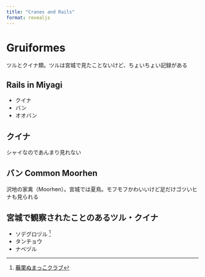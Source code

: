 ---
title: "Cranes and Rails"
format: revealjs
---

# Gruiformes

ツルとクイナ類。ツルは宮城で見たことないけど、ちょいちょい記録がある

## Rails in Miyagi

-   クイナ
-   バン
-   オオバン

## クイナ
シャイなのであんまり見れない

## バン Common Moorhen
沢地の家禽（Moorhen）。宮城では夏鳥。モフモフかわいいけど足だけゴツいヒナも見られる

## 宮城で観察されたことのあるツル・クイナ

-   ソデグロヅル ^[[蕪栗ぬまっこクラブ](http://www5.famille.ne.jp/~kabukuri/20211202birds.html)]
-   タンチョウ
-   ナベヅル